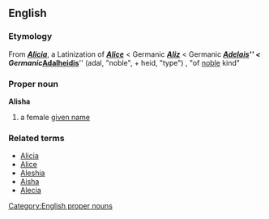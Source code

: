 ==English==
===Etymology===
From '''''[[Alicia]]''''', a Latinization of '''''[[Alice]]''''' < Germanic '''''[[Aliz]]''''' < Germanic '''''[[Adelais]]'''''  < Germanic '''''[[Adalheidis]]''''' (adal, "noble", + heid, "type") , "of [[noble]] kind"

===Proper noun===
'''Alisha'''
#a female [[given name]]

===Related terms===
*[[Alicia]]
*[[Alice]]
*[[Aleshia]]
*[[Aisha]]
*[[Alecia]]

[[Category:English proper nouns]]